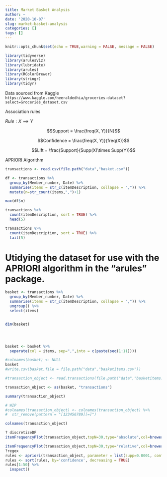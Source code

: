 ```yaml
---
title: Market Basket Analysis
author: ~
date: '2020-10-07'
slug: market-basket-analysis
categories: []
tags: []
---
```


```r
knitr::opts_chunk$set(echo = TRUE,warning = FALSE, message = FALSE)
```

```r
library(tidyverse)
library(arulesViz)
library(lubridate)
library(arules)
library(RColorBrewer)
library(stringr)
library(tidyr)
```

Data sourced from Kaggle ``````https://www.kaggle.com/heeraldedhia/groceries-dataset?select=Groceries_dataset.csv``````


Association rules

$Rule: X \implies Y$

$$Support = \frac{freq(X, Y)}{N}$$

$$Confidence = \frac{freq(X, Y)}{freq(X)}$$

$$Lift = \frac{Support}{Supp(X)\times Supp(Y)}$$

APRIORI Algorithm

```r
transactions <- read.csv(file.path("data","basket.csv"))

df <- transactions %>%
  group_by(Member_number, Date) %>%
  summarise(items = str_c(itemDescription, collapse = ",")) %>% 
  mutate(n=str_count(items,",")+1)

max(df$n)

transactions %>% 
  count(itemDescription, sort = TRUE) %>% 
  head(5)

transactions %>% 
  count(itemDescription, sort = TRUE) %>% 
  tail(5)

```


# Utidying the dataset for use with the APRIORI algorithm in the "arules" package.

```r
basket <- transactions %>%
  group_by(Member_number, Date) %>%
  summarise(items = str_c(itemDescription, collapse = ",")) %>%
  ungroup() %>%
  select(items)


dim(basket)




basket <- basket %>% 
  separate(col = items, sep=",",into = c(paste(seq(1:11))))

#colnames(basket) <- NULL
basket
#write.csv(basket,file = file.path("data","basketitems.csv"))

#transaction_object <- read.transactions(file.path("data","basketitems.csv"),sep = ",")

transaction_object <- as(basket, "transactions")

summary(transaction_object)

# WIP
#colnames(transaction_object) <- colnames(transaction_object) %>% 
#  str_remove(pattern = "[123456789][=]")

colnames(transaction_object)

? discretizeDF
itemFrequencyPlot(transaction_object,topN=30,type="absolute",col=brewer.pal(8,'Pastel1'), main="Absolute Item Frequency Plot")

itemFrequencyPlot(transaction_object,topN=30,type="relative",col=brewer.pal(8,'Pastel1'), main="Absolute Item Frequency Plot")
?regex
rules <- apriori(transaction_object, parameter = list(supp=0.0001, conf=0.15,minlen=2))
rules <- sort(rules, by='confidence', decreasing = TRUE)
rules[1:50] %>% 
  inspect()



```


